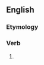 ==English==

===Etymology===
{{suffix|en|ought|eth}}

===Verb===
{{head|en|verb form}}

# {{lb|en|nonstandard|pseudo-archaic|hypercorrect}} {{form of|third-person singular|ought|lang=en}}